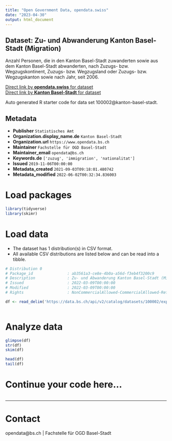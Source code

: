 ```yaml
---
title: "Open Government Data, opendata.swiss"
date: "2023-04-30"
output: html_document
---
```


## Dataset: Zu- und Abwanderung Kanton Basel-Stadt (Migration)

Anzahl Personen, die in den Kanton Basel-Stadt zuwanderten sowie aus dem Kanton Basel-Stadt abwanderten, nach Zuzugs- bzw. Wegzugskontinent, Zuzugs- bzw. Wegzugsland oder Zuzugs- bzw. Wegzugskanton sowie nach Jahr, seit 2006.

[Direct link by **opendata.swiss** for dataset](https://opendata.swiss/de/dataset/zu-und-abwanderung-kanton-basel-stadt-migration)<br>
[Direct link by **Kanton Basel-Stadt** for dataset](https://data.bs.ch/explore/dataset/100002/)

Auto generated R starter code for data set 100002@kanton-basel-stadt.

## Metadata

- **Publisher** `Statistisches Amt`
- **Organization.display_name.de** `Kanton Basel-Stadt`
- **Organization.url** `https://www.opendata.bs.ch`
- **Maintainer** `Fachstelle für OGD Basel-Stadt`
- **Maintainer_email** `opendata@bs.ch`
- **Keywords.de** `['zuzug', 'immigration', 'nationalitat']`
- **Issued** `2019-11-06T00:00:00`
- **Metadata_created** `2021-09-03T09:18:01.480742`
- **Metadata_modified** `2022-06-02T00:32:34.836003`


# Load packages

```r

library(tidyverse)
library(skimr)

```

# Load data

-   The dataset has 1 distribution(s) in CSV format.
-   All available CSV distributions are listed below and can be read into a tibble.

```r

# Distribution 0
# Package_id               : ab3561a3-ce8e-4b0a-a56d-f3eb4f3200c9
# Description              : Zu- und Abwanderung Kanton Basel-Stadt (Migration) (csv)
# Issued                   : 2022-03-09T00:00:00
# Modified                 : 2022-03-09T00:00:00
# Rights                   : NonCommercialAllowed-CommercialAllowed-ReferenceRequired

df <- read_delim('https://data.bs.ch/api/v2/catalog/datasets/100002/exports/csv')



```

# Analyze data

```r

glimpse(df)
str(df)
skim(df)

head(df)
tail(df)

```

# Continue your code here...

```r

```

------------------------------------------------------------------------

# Contact

opendata@bs.ch | Fachstelle für OGD Basel-Stadt

